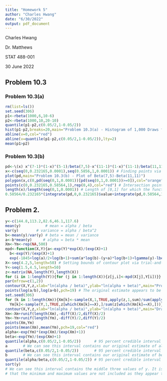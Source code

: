 ```yaml
---
title: "Homework 5"
author: "Charles Hwang"
date: "6/30/2022"
output: pdf_document
---
```

Charles Hwang

Dr. Matthews

STAT 488-001

30 June 2022

## Problem 10.3

### Problem 10.3(a)

```r
rm(list=ls())
set.seed(306)
p1<-rbeta(1000,6,10-6)
p2<-rbeta(1000,10,20-10)
quantile(p1-p2,c(0.05/2,1-0.05/2))
hist(p1-p2,breaks=20,main="Problem 10.3(a) - Histogram of 1,000 Draws from p_1-p_2")
abline(v=0,col="red")
abline(v=quantile(p1-p2,c(0.05/2,1-0.05/2)),lty=2)
mean(p1>p2)
```

### Problem 10.3(b)

```r
pd<-\(x) x^(7-1)*(1-x)^(5-1)/beta(7,5)-x^(11-1)*(1-x)^(11-1)/beta(11,11)
x<-c(seq(0,0.232165,0.0001),seq(0.5856,1,0.0001)) # Finding points via Desmos
plot(pd,main="Problem 10.3(b) - Plot of Beta(7,5)-Beta(11,11)")
polygon(x,c(0,pd(seq(0,1,0.0001))[pd(seq(0,1,0.0001))>=0]),col="orange")
points(c(0,0.232165,0.58564,1),rep(0,4),col="red") # Intersection points with x-axis
length(x)/length(seq(0,1,0.0001)) # Length of [0,1] for which the function is positive
0.58564/0.232165*(integrate(pd,0,0.232165)$value+integrate(pd,0.58564,1)$value) # C * E[f(x)]
```

## Problem 2.

```r
y<-c(144.8,113.2,82.6,46.1,117.6)
mean(y)           # mean = alpha / beta
var(y)        # variance = alpha / beta^2
b<-mean(y)/var(y) # beta = mean / variance
a<-b*mean(y)     # alpha = beta * mean
Xm<-Ym<-rep(NA,500)
mpd<-function(X,Y){a<-exp(Y)*exp(X)/(exp(X)+1)
  b<-exp(Y)/(exp(X)+1)
  exp(-1845+log(a)/2+log(b+1)+sum(a*log(b)-(y+a)*log(b+1)+lgamma(y)-lbeta(a,y))+2*Y+X-2*log(exp(X)+1))}
X<-seq(4.2,5,length=50) # Setting bounds of contour plot via trial-and-error
Y<-seq(1.5,4.5,length=50)
z<-matrix(NA,length(Y),length(X))
for (i in 1:length(Y)){for (j in 1:length(X)){z[j,i]<-mpd(X[j],Y[i])}}
par(mfrow=c(1,2))
contour(X,Y,z,xlab="ln(alpha / beta)",ylab="ln(alpha + beta)",main="Problem 2. - Contour Plot")
points(log(a/b),log(a+b),pch=19) # The original estimate appears to be a bit off.
set.seed(306)
for (k in 1:length(Xm)){Xm[k]<-sample(X,1,TRUE,apply(z,1,sum)/sum(apply(z,1,sum)))
  Ym[k]<-sample(Y,1,TRUE,z[which(Xm[k]==X),]/sum(z[which(Xm[k]==X),]))}
contour(X,Y,z,xlab="ln(alpha / beta)",ylab="ln(alpha + beta)",main="Draws from Marginal Posterior")
Xm<-Xm+runif(length(Xm),-diff(X)/2,diff(X)/2)
Ym<-Ym+runif(length(Ym),-diff(Y)/2,diff(Y)/2)
points(Xm,Ym)
points(mean(Xm),mean(Ym),pch=19,col="red")
alpha<-exp(Ym)*(exp(Xm)/(exp(Xm)+1))
beta<-exp(Ym)/(exp(Xm)+1)
quantile(alpha,c(0.05/2,1-0.05/2))      # 95 percent credible interval of alpha
a       # We can see this interval contains our original estimate of alpha.
quantile(beta,c(0.05/2,1-0.05/2))       # 95 percent credible interval of beta
b       # We can see this interval contains our original estimate of beta.
quantile(alpha/beta,c(0.05/2,1-0.05/2)) # 95 percent credible interval of y
sort(y)
# We can see this interval contains the middle three values of y. It is reasonable
# that the minimum and maximum values are not included as they appear to be outliers.
```